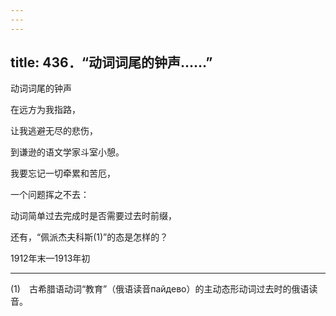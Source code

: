 ```yaml
---
---
---
```

title: 436．“动词词尾的钟声……”
---




动词词尾的钟声

在远方为我指路，

让我逃避无尽的悲伤，

到谦逊的语文学家斗室小憩。

我要忘记一切牵累和苦厄，

一个问题挥之不去：

动词简单过去完成时是否需要过去时前缀，

还有，“佩派杰夫科斯(1)”的态是怎样的？

1912年末—1913年初



* * *



(1)　古希腊语动词“教育”（俄语读音пайдево）的主动态形动词过去时的俄语读音。